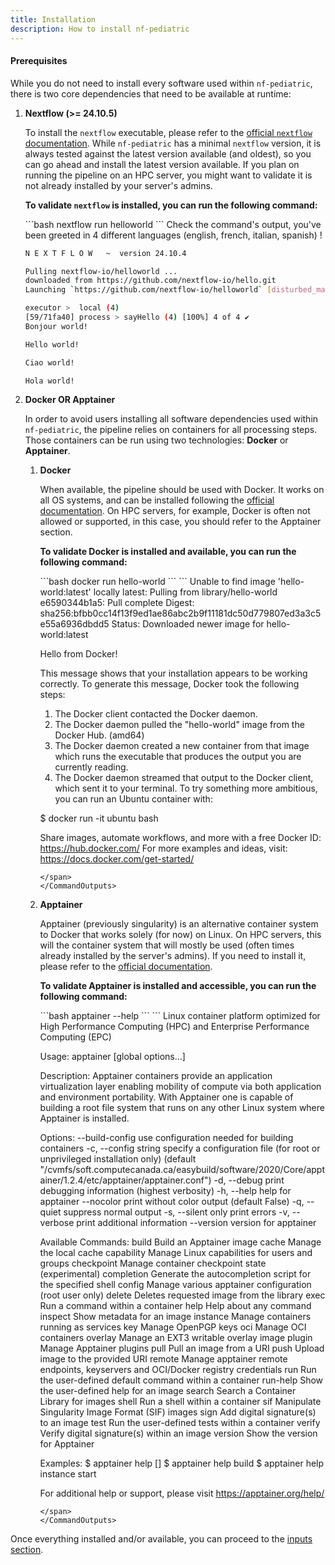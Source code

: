 ```yaml
---
title: Installation
description: How to install nf-pediatric
---
```



#### **Prerequisites**

While you do not need to install every software used within `nf-pediatric`, there is two core dependencies that need to be available at runtime: 


<Steps>

1. **Nextflow (>= 24.10.5)**

   To install the `nextflow` executable, please refer to the [official `nextflow` documentation](https://www.nextflow.io/docs/latest/install.html). While `nf-pediatric` has a minimal `nextflow` version, it is always tested against the latest version available (and oldest), so you can go ahead and install the latest version available. If you plan on running the pipeline on an HPC server, you might want to validate it is not already installed by your server's admins.

   **To validate `nextflow` is installed, you can run the following command:**

   <CommandOutputs>
   <span slot="command">
   ```bash
   nextflow run helloworld
   ```
   </span>
   <span slot="output">
   Check the command's output, you've been greeted in 4 different languages
   (english, french, italian, spanish) !

   ```bash
   N E X T F L O W   ~  version 24.10.4

   Pulling nextflow-io/helloworld ...
   downloaded from https://github.com/nextflow-io/hello.git
   Launching `https://github.com/nextflow-io/helloworld` [disturbed_mahavira] DSL2 - revision: afff16a9b4 [master]

   executor >  local (4)
   [59/71fa40] process > sayHello (4) [100%] 4 of 4 ✔
   Bonjour world!

   Hello world!

   Ciao world!

   Hola world!
   ```
   </span>
   </CommandOutputs>

2. **Docker OR Apptainer**

   In order to avoid users installing all software dependencies used within `nf-pediatric`, the pipeline relies on containers for all processing steps. Those containers can be run using two technologies: **Docker** or **Apptainer**. 

   <Steps>

    1. **Docker**

        When available, the pipeline should be used with Docker. It works on all OS systems, and can be installed following the [official documentation](https://www.docker.com/get-started/). On HPC servers, for example, Docker is often not allowed or supported, in this case, you should refer to the Apptainer section.

        **To validate Docker is installed and available, you can run the following command:**

        <CommandOutputs>
        <span slot="command">
        ```bash
        docker run hello-world
        ```
        </span>
        <span slot="output">
        ```
        Unable to find image 'hello-world:latest' locally
        latest: Pulling from library/hello-world
        e6590344b1a5: Pull complete 
        Digest: sha256:bfbb0cc14f13f9ed1ae86abc2b9f11181dc50d779807ed3a3c5e55a6936dbdd5
        Status: Downloaded newer image for hello-world:latest

        Hello from Docker!

        This message shows that your installation appears to be working correctly.
        To generate this message, Docker took the following steps:
        1. The Docker client contacted the Docker daemon.
        2. The Docker daemon pulled the "hello-world" image from the Docker Hub.
            (amd64)
        3. The Docker daemon created a new container from that image which runs the
            executable that produces the output you are currently reading.
        4. The Docker daemon streamed that output to the Docker client, which sent it
            to your terminal.
        To try something more ambitious, you can run an Ubuntu container with:

        $ docker run -it ubuntu bash

        Share images, automate workflows, and more with a free Docker ID:
        https://hub.docker.com/
        For more examples and ideas, visit:
        https://docs.docker.com/get-started/
        ```
        </span>
        </CommandOutputs>

    2. **Apptainer**

        Apptainer (previously singularity) is an alternative container system to Docker that works solely (for now) on Linux. On HPC servers, this will the container system that will mostly be used (often times already installed by the server's admins). If you need to install it, please refer to the [official documentation](https://apptainer.org/docs/user/latest/quick_start.html#installation).

        **To validate Apptainer is installed and accessible, you can run the following command:**

        <CommandOutputs>
        <span slot="command">
        ```bash
        apptainer --help
        ```
        </span>
        <span slot="output">
        ```
        Linux container platform optimized for High Performance Computing (HPC) and
        Enterprise Performance Computing (EPC)

        Usage:
        apptainer [global options...]

        Description:
        Apptainer containers provide an application virtualization layer enabling
        mobility of compute via both application and environment portability. With
        Apptainer one is capable of building a root file system that runs on any
        other Linux system where Apptainer is installed.

        Options:
            --build-config    use configuration needed for building containers
        -c, --config string   specify a configuration file (for root or
                                unprivileged installation only) (default
                                "/cvmfs/soft.computecanada.ca/easybuild/software/2020/Core/apptainer/1.2.4/etc/apptainer/apptainer.conf")
        -d, --debug           print debugging information (highest verbosity)
        -h, --help            help for apptainer
            --nocolor         print without color output (default False)
        -q, --quiet           suppress normal output
        -s, --silent          only print errors
        -v, --verbose         print additional information
            --version         version for apptainer

        Available Commands:
        build       Build an Apptainer image
        cache       Manage the local cache
        capability  Manage Linux capabilities for users and groups
        checkpoint  Manage container checkpoint state (experimental)
        completion  Generate the autocompletion script for the specified shell
        config      Manage various apptainer configuration (root user only)
        delete      Deletes requested image from the library
        exec        Run a command within a container
        help        Help about any command
        inspect     Show metadata for an image
        instance    Manage containers running as services
        key         Manage OpenPGP keys
        oci         Manage OCI containers
        overlay     Manage an EXT3 writable overlay image
        plugin      Manage Apptainer plugins
        pull        Pull an image from a URI
        push        Upload image to the provided URI
        remote      Manage apptainer remote endpoints, keyservers and OCI/Docker registry credentials
        run         Run the user-defined default command within a container
        run-help    Show the user-defined help for an image
        search      Search a Container Library for images
        shell       Run a shell within a container
        sif         Manipulate Singularity Image Format (SIF) images
        sign        Add digital signature(s) to an image
        test        Run the user-defined tests within a container
        verify      Verify digital signature(s) within an image
        version     Show the version for Apptainer

        Examples:
        $ apptainer help <command> [<subcommand>]
        $ apptainer help build
        $ apptainer help instance start


        For additional help or support, please visit https://apptainer.org/help/
        ```
        </span>
        </CommandOutputs>
    
    </Steps>

</Steps>

Once everything installed and/or available, you can proceed to the [inputs section](./inputs).